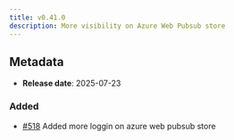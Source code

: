 ```yaml
---
title: v0.41.0
description: More visibility on Azure Web Pubsub store
---
```


## Metadata

- **Release date**: 2025-07-23

### Added

- [#518](https://github.com/InditexTech/weavejs/issues/518) Added more loggin on azure web pubsub store
